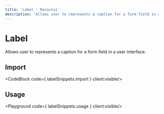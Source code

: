 ```yaml
---
title: 'Label - Recastui'
description: 'Allows user to represents a caption for a form field in a user interface.'
---
```


# Label

Allows user to represents a caption for a form field in a user interface.

## Import
<CodeBlock code={ labelSnippets.import } client:visible/>

## Usage
<Playground code={ labelSnippets.usage } client:visible/>

